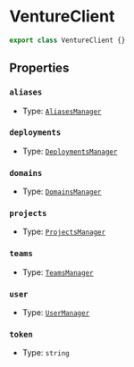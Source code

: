 # VentureClient

```typescript
export class VentureClient {}
```

## Properties

### `aliases`

-   Type: [`AliasesManager`](/docs/classes/managers/AliasesManager)

### `deployments`

-   Type: [`DeploymentsManager`](/docs/classes/managers/DeploymentsManager)

### `domains`

-   Type: [`DomainsManager`](/docs/classes/managers/DomainsManager)

### `projects`

-   Type: [`ProjectsManager`](/docs/classes/managers/ProjectsManager)

### `teams`

-   Type: [`TeamsManager`](/docs/classes/managers/TeamsManager)

### `user`

-   Type: [`UserManager`](/docs/classes/managers/UserManager)

### `token`

-   Type: `string`
